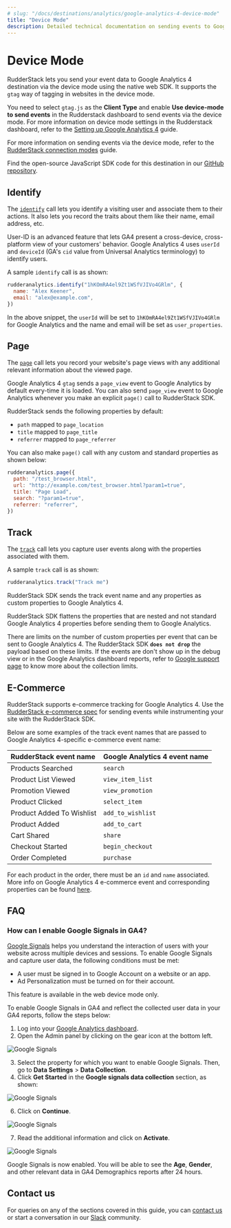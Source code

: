 ```yaml
---
# slug: "/docs/destinations/analytics/google-analytics-4-device-mode"
title: "Device Mode"
description: Detailed technical documentation on sending events to Google Analytics 4 using the RudderStack Web Device mode.
---
```


# Device Mode

RudderStack lets you send your event data to Google Analytics 4 destination via the device mode using the native web SDK. It supports the `gtag` way of tagging in websites in the device mode. 

You need to select `gtag.js` as the **Client Type** and enable **Use device-mode to send events** in the Rudderstack dashboard to send events via the device mode. For more information on device mode settings in the Rudderstack dashboard, refer to the [Setting up Google Analytics 4](https://www.rudderstack.com/docs/destinations/analytics/google-analytics-4/#setting-up-google-analytics-4-in-rudderstack) guide. 

<div class="infoBlock">

For more information on sending events via the device mode, refer to the <a href="https://rudderstack.com/docs/rudderstack-cloud/rudderstack-connection-modes/">RudderStack connection modes</a> guide.

</div>

<div class="successBlock">

Find the open-source JavaScript SDK code for this destination in our <a href="https://github.com/rudderlabs/rudder-sdk-js/tree/production/integrations/GA4">GitHub repository</a>.
</div>


## Identify

The [`identify`](https://rudderstack.com/docs/rudderstack-api/api-specification/rudderstack-spec/identify/) call lets you identify a visiting user and associate them to their actions. It also lets you record the traits about them like their name, email address, etc.

User-ID is an advanced feature that lets GA4 present a cross-device, cross-platform view of your customers' behavior. Google Analytics 4 uses `userId` and `deviceId` \(GA's `cid` value from Universal Analytics terminology\) to identify users.

A sample `identify` call is as shown:

```javascript
rudderanalytics.identify("1hKOmRA4el9Zt1WSfVJIVo4GRlm", {
  name: "Alex Keener",
  email: "alex@example.com",
})
```

In the above snippet, the `userId` will be set to `1hKOmRA4el9Zt1WSfVJIVo4GRlm` for Google Analytics and the name and email will be set as `user_properties`.



## Page
  
The [`page`](https://www.rudderstack.com/docs/rudderstack-api/api-specification/rudderstack-spec/page/) call lets you record your website's page views with any additional relevant information about the viewed page.

Google Analytics 4 `gtag` sends a `page_view` event to Google Analytics by default every-time it is loaded. You can also send `page_view` event to Google Analytics whenever you make an explicit `page()` call to RudderStack SDK.

RudderStack sends the following properties by default:

- `path` mapped to `page_location`
- `title` mapped to `page_title`
- `referrer` mapped to `page_referrer`

You can also make `page()` call with any custom and standard properties as shown below:

```javascript
rudderanalytics.page({
  path: "/test_browser.html",
  url: "http://example.com/test_browser.html?param1=true",
  title: "Page Load",
  search: "?param1=true",
  referrer: "referrer",
})
```


## Track

The [`track`](https://www.rudderstack.com/docs/rudderstack-api/api-specification/rudderstack-spec/track/) call lets you capture user events along with the properties associated with them.

A sample `track` call is as shown:

```javascript
rudderanalytics.track("Track me")
```

RudderStack SDK sends the track event name and any properties as custom properties to Google Analytics 4.

<div class="infoBlock">

RudderStack SDK flattens the properties that are nested and not standard Google Analytics 4 properties before sending them to Google Analytics.
</div>

<div class="infoBlock">

There are limits on the number of custom properties per event that can be sent to Google Analytics 4. The RudderStack SDK <code class="inline-code">**does not drop**</code> the payload based on these limits. If the events are don't show up in the debug view or in the Google Analytics dashboard reports, refer to <a href="https://support.google.com/analytics/answer/9267744?hl=en">Google support page</a> to know more about the collection limits.
</div>

## E-Commerce

RudderStack supports e-commerce tracking for Google Analytics 4. Use the [RudderStack e-commerce spec](https://rudderstack.com/docs/rudderstack-api/api-specification/rudderstack-ecommerce-events-specification/) for sending events while instrumenting your site with the RudderStack SDK.

Below are some examples of the track event names that are passed to Google Analytics 4-specific e-commerce event name:

| RudderStack event name    | Google Analytics 4 event name |
| :------------------------ | :---------------------------- |
| Products Searched         | `search`                      |
| Product List Viewed       | `view_item_list`              |
| Promotion Viewed          | `view_promotion`              |
| Product Clicked           | `select_item`                 |
| Product Added To Wishlist | `add_to_wishlist`             |
| Product Added             | `add_to_cart`                 |
| Cart Shared               | `share`                       |
| Checkout Started          | `begin_checkout`              |
| Order Completed           | `purchase`                    |

<div class="infoBlock">

For each product in the order, there must be an <code class="inline-code">id</code> and <code class="inline-code">name</code> associated. More info on Google Analytics 4 e-commerce event and corresponding properties can be found <a href="https://developers.google.com/gtagjs/reference/ga4-events#view_item_list">here</a>.
</div>

## FAQ

### How can I enable Google Signals in GA4?

[Google Signals](https://support.google.com/analytics/answer/9445345?hl=en#zippy=%2Cin-this-article) helps you understand the interaction of users with your website across multiple devices and sessions. To enable Google Signals and capture user data, the following conditions must be met:
- A user must be signed in to Google Account on a website or an app.
- Ad Personalization must be turned on for their account.

<div class="infoBlock">

This feature is available in the web <Link to="/rudderstack-cloud/rudderstack-connection-modes/#device-mode">device mode</Link> only.
</div>

To enable Google Signals in GA4 and reflect the collected user data in your GA4 reports, follow the steps below:

1. Log into your [Google Analytics dashboard](https://analytics.google.com/). 
2. Open the Admin panel by clicking on the gear icon at the bottom left.
<img src="../../../assets/event-stream-destinations/Google-signals-1.png" alt="Google Signals" />

3. Select the property for which you want to enable Google Signals. Then, go to **Data Settings** > **Data Collection**.
4. Click **Get Started** in the **Google signals data collection** section, as shown:
<img src="../../../assets/event-stream-destinations/Google-signals-2.png" alt="Google Signals" />

6. Click on **Continue**.
<img src="../../../assets/event-stream-destinations/Google-signals-3.png" alt="Google Signals" />

7. Read the additional information and click on **Activate**.
<img src="../../../assets/event-stream-destinations/Google-signals-4.png" alt="Google Signals" />

Google Signals is now enabled. You will be able to see the **Age**, **Gender**, and other relevant data in GA4 Demographics reports after 24 hours.

## Contact us

For queries on any of the sections covered in this guide, you can [contact us](mailto:%20docs@rudderstack.com) or start a conversation in our [Slack](https://rudderstack.com/join-rudderstack-slack-community) community.
